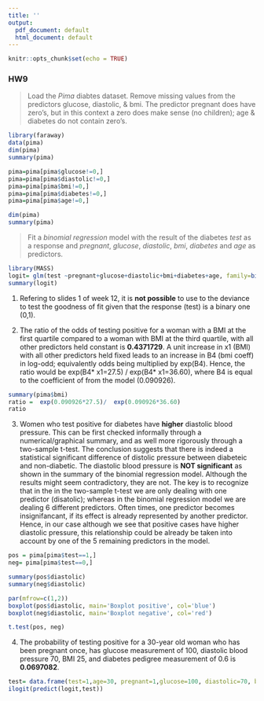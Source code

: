 ---
title: ''
output:
  pdf_document: default
  html_document: default
---

```{r setup, include=FALSE}
knitr::opts_chunk$set(echo = TRUE)
```

### HW9 

> Load the *Pima* diabtes dataset. Remove missing values from  the predictors glucose, diastolic, & bmi. The predictor pregnant does have zero's, but in this context a zero does make sense (no children); age & diabetes do not contain zero's. 

```{r readData, echo=FALSE}
library(faraway)
data(pima)
dim(pima)
summary(pima)
```

```{r removeNans, echo=FALSE}
pima=pima[pima$glucose!=0,]
pima=pima[pima$diastolic!=0,]
pima=pima[pima$bmi!=0,]
pima=pima[pima$diabetes!=0,]
pima=pima[pima$age!=0,]

dim(pima)
summary(pima)
```

> Fit  a  *binomial  regression*  model  with  the result of the diabetes *test* as a response and *pregnant*, *glucose*, *diastolic*, *bmi*, *diabetes* and *age* as predictors.

```{r binModel, echo=FALSE}
library(MASS)
logit= glm(test ~pregnant+glucose+diastolic+bmi+diabetes+age, family=binomial(link=logit), data=pima)
summary(logit)
```
1. Refering to slides 1 of week 12, it is **not possible** to use to the deviance to test the goodness of fit given that the response (test) is a binary one (0,1). 


2. The ratio of the odds of testing positive for a woman with a BMI at the first quartile compared to a woman with BMI at the third quartile, with all other predictors held constant is **0.4371729**. A unit increase in x1 (BMI) with all other predictors held fixed leads to an increase in B4 (bmi coeff) in log-odd; equivalently odds being multiplied by exp(B4). Hence, the ratio would be exp(B4* x1=27.5) / exp(B4* x1=36.60), where B4 is equal to the coefficient of from the model (0.090926). 

```{r bmi, echo=FALSE}
summary(pima$bmi)
ratio =  exp(0.090926*27.5)/  exp(0.090926*36.60)
ratio
```

3. Women who test positive for diabetes have **higher** diastolic blood pressure. This can be first checked informally through a numerical/graphical summary, and as well more rigorously through a two-sample t-test. The conclusion suggests that there is indeed a statistical significant difference of distolic pressure between  diabeteic and non-diabetic.  The diastolic blood pressure is **NOT significant** as shown in the summary of  the binomial regression model. Although the results might seem contradictory, they are not. The key is to recognize that in the in the two-sample t-test we are only dealing with one predictor (disatolic); whereas in the binomial regression model we are dealing 6 different predictors. Often times, one predictor becomes insignifancant, if its effect is already represented by another predictor. Hence, in our case although we see that positive cases have higher diastolic pressure, this relationship could be already be taken into account by one of the 5 remaining predictors in the model. 

```{r diastolic, echo=FALSE,out.height='75%', out.width='75%', fig.align='center'}
pos = pima[pima$test==1,]
neg= pima[pima$test==0,]

summary(pos$diastolic)
summary(neg$diastolic)

par(mfrow=c(1,2))
boxplot(pos$diastolic, main='Boxplot positive', col='blue')
boxplot(neg$diastolic, main='Boxplot negative', col='red')

t.test(pos, neg)
```

4. The probability of testing positive for a 30-year old woman who has  been  pregnant once, has  glucose  measurement  of  100,  diastolic blood pressure 70, BMI 25, and diabetes pedigree measurement of 0.6 is **0.0697082**. 

```{r prediction}
test= data.frame(test=1,age=30, pregnant=1,glucose=100, diastolic=70, bmi=25,diabetes=0.6)
ilogit(predict(logit,test))
```

